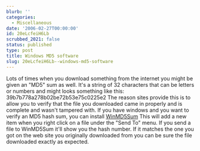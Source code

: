 ```yaml
---
blurb: ''
categories:
  - Miscellaneous
date: '2006-02-27T00:00:00'
id: 20eLcfeiH6Lb
scrubbed_2021: false
status: published
type: post
title: Windows MD5 software
slug: 20eLcfeiH6Lb--windows-md5-software
---
```


Lots of times when you download something from the internet you
might be given an "MD5" sum as well. It's a string of 32 characters
that can be letters or numbers and might looks something like this:
39b7b778a278b02be72b53e75c0225e2 The reason sites provide this is
to allow you to verify that the file you downloaded came in
properly and is complete and wasn't tampered with. If you have
windows and you want to verify an MD5 hash sum, you can install
[WinMD5Sum](http://www.download.com/WinMD5Sum/3000-2381_4-10115916.html?tag=lst-0-10)
This will add a new item when you right click on a file under the
"Send To" menu. If you send a file to WinMD5Sum it'll show you the
hash number. If it matches the one you got on the web site you
originally downloaded from you can be sure the file downloaded
exactly as expected.
